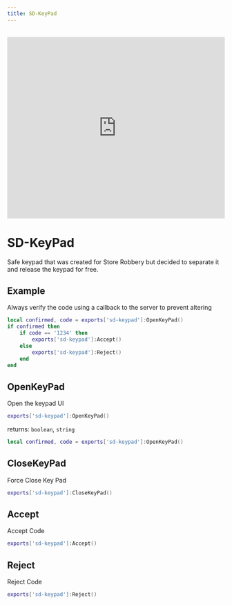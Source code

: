 ```yaml
---
title: SD-KeyPad
---
```



<br />

<iframe src="https://www.youtube.com/embed/asXzYQeNhW8?ecver=1&amp;iv_load_policy=3&amp;rel=0&amp;showinfo=0&amp;yt:stretch=16:9&amp;autohide=1&amp;color=red&amp;width=560&amp;width=560" width="100%" height="420" allowtransparency="true" frameborder="0"></iframe>
<br />

# SD-KeyPad

Safe keypad that was created for Store Robbery but decided to separate it and release the keypad for free.


## Example

<Callout type="warning" emoji="⚠️">
  Always verify the code using a callback to the server to prevent altering
</Callout>

```lua
local confirmed, code = exports['sd-keypad']:OpenKeyPad()
if confirmed then
    if code == '1234' then
        exports['sd-keypad']:Accept()
    else
        exports['sd-keypad']:Reject()
    end
end
```

## OpenKeyPad

Open the keypad UI

```lua
exports['sd-keypad']:OpenKeyPad()
```

returns: `boolean`, `string`

```lua
local confirmed, code = exports['sd-keypad']:OpenKeyPad()
```

## CloseKeyPad

Force Close Key Pad

```lua
exports['sd-keypad']:CloseKeyPad()
```

## Accept

Accept Code

```lua
exports['sd-keypad']:Accept()
```

## Reject

Reject Code

```lua
exports['sd-keypad']:Reject()
```

